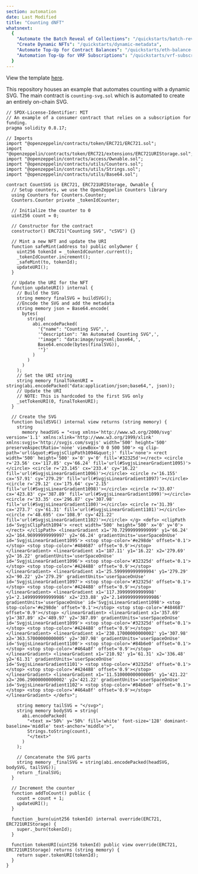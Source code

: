```yaml
---
section: automation
date: Last Modified
title: "Counting dNFT"
whatsnext:
  {
    "Automate the Batch Reveal of Collections": "/quickstarts/batch-reveal",
    "Create Dynamic NFTs": "/quickstarts/dynamic-metadata",
    "Automate Top-Up for Contract Balances": "/quickstarts/eth-balance-monitor",
    "Automation Top-Up for VRF Subscriptions": "/quickstarts/vrf-subscription-monitor",
  }
---
```



View the template [here](https://github.com/smartcontractkit/smart-contract-examples/tree/main/counting-svg).

This repository houses an example that automates counting with a dynamic SVG. The main contract is `counting-svg.sol` which is automated to create an entirely on-chain SVG.

```solidity
// SPDX-License-Identifier: MIT
// An example of a consumer contract that relies on a subscription for funding.
pragma solidity 0.8.17;

// Imports
import "@openzeppelin/contracts/token/ERC721/ERC721.sol";
import "@openzeppelin/contracts/token/ERC721/extensions/ERC721URIStorage.sol";
import "@openzeppelin/contracts/access/Ownable.sol";
import "@openzeppelin/contracts/utils/Counters.sol";
import "@openzeppelin/contracts/utils/Strings.sol";
import "@openzeppelin/contracts/utils/Base64.sol";

contract CountSVG is ERC721, ERC721URIStorage, Ownable {
  // Setup counters, we use the OpenZeppelin Counters library
  using Counters for Counters.Counter;
  Counters.Counter private _tokenIdCounter;

  // Initialize the counter to 0
  uint256 count = 0;

  // Constructor for the contract
  constructor() ERC721("Counting SVG", "cSVG") {}

  // Mint a new NFT and update the URI
  function safeMint(address to) public onlyOwner {
    uint256 tokenId = _tokenIdCounter.current();
    _tokenIdCounter.increment();
    _safeMint(to, tokenId);
    updateURI();
  }

  // Update the URI for the NFT
  function updateURI() internal {
    // Build the SVG
    string memory finalSVG = buildSVG();
    //Encode the SVG and add the metadata
    string memory json = Base64.encode(
      bytes(
        string(
          abi.encodePacked(
            '{"name": "Counting SVG",',
            '"description": "An Automated Counting SVG",',
            '"image": "data:image/svg+xml;base64,',
            Base64.encode(bytes(finalSVG)),
            '"}'
          )
        )
      )
    );
    // Set the URI string
    string memory finalTokenURI = string(abi.encodePacked("data:application/json;base64,", json));
    // Update the URI
    // NOTE: This is hardcoded to the first SVG only
    _setTokenURI(0, finalTokenURI);
  }

  // Create the SVG
  function buildSVG() internal view returns (string memory) {
    string
      memory headSVG = "<svg xmlns='http://www.w3.org/2000/svg' version='1.1' xmlns:xlink='http://www.w3.org/1999/xlink' xmlns:svgjs='http://svgjs.com/svgjs' width='500' height='500' preserveAspectRatio='none' viewBox='0 0 500 500'> <g clip-path='url(&quot;#SvgjsClipPath1094&quot;)' fill='none'> <rect width='500' height='500' x='0' y='0' fill='#32325d'></rect> <circle r='23.56' cx='117.85' cy='66.24' fill='url(#SvgjsLinearGradient1095)'></circle> <circle r='23.145' cx='233.4' cy='16.22' fill='url(#SvgjsLinearGradient1096)'></circle> <circle r='16.155' cx='57.91' cy='279.29' fill='url(#SvgjsLinearGradient1097)'></circle> <circle r='29.12' cx='175.64' cy='2.15' fill='url(#SvgjsLinearGradient1098)'></circle> <circle r='33.07' cx='423.83' cy='387.89' fill='url(#SvgjsLinearGradient1099)'></circle> <circle r='33.35' cx='296.87' cy='307.98' fill='url(#SvgjsLinearGradient1100)'></circle> <circle r='31.39' cx='273.7' cy='61.31' fill='url(#SvgjsLinearGradient1101)'></circle> <circle r='48.695' cx='108.9' cy='421.22' fill='url(#SvgjsLinearGradient1102)'></circle> </g> <defs> <clipPath id='SvgjsClipPath1094'> <rect width='500' height='500' x='0' y='0'></rect> </clipPath> <linearGradient x1='70.72999999999999' y1='66.24' x2='164.96999999999997' y2='66.24' gradientUnits='userSpaceOnUse' id='SvgjsLinearGradient1095'> <stop stop-color='#e298de' offset='0.1'></stop> <stop stop-color='#484687' offset='0.9'></stop> </linearGradient> <linearGradient x1='187.11' y1='16.22' x2='279.69' y2='16.22' gradientUnits='userSpaceOnUse' id='SvgjsLinearGradient1096'> <stop stop-color='#32325d' offset='0.1'></stop> <stop stop-color='#424488' offset='0.9'></stop> </linearGradient> <linearGradient x1='25.599999999999994' y1='279.29' x2='90.22' y2='279.29' gradientUnits='userSpaceOnUse' id='SvgjsLinearGradient1097'> <stop stop-color='#32325d' offset='0.1'></stop> <stop stop-color='#424488' offset='0.9'></stop> </linearGradient> <linearGradient x1='117.39999999999998' y1='2.1499999999999986' x2='233.88' y2='2.1499999999999986' gradientUnits='userSpaceOnUse' id='SvgjsLinearGradient1098'> <stop stop-color='#e298de' offset='0.1'></stop> <stop stop-color='#484687' offset='0.9'></stop> </linearGradient> <linearGradient x1='357.69' y1='387.89' x2='489.97' y2='387.89' gradientUnits='userSpaceOnUse' id='SvgjsLinearGradient1099'> <stop stop-color='#32325d' offset='0.1'></stop> <stop stop-color='#424488' offset='0.9'></stop> </linearGradient> <linearGradient x1='230.17000000000002' y1='307.98' x2='363.57000000000005' y2='307.98' gradientUnits='userSpaceOnUse' id='SvgjsLinearGradient1100'> <stop stop-color='#84b6e0' offset='0.1'></stop> <stop stop-color='#464a8f' offset='0.9'></stop> </linearGradient> <linearGradient x1='210.92' y1='61.31' x2='336.48' y2='61.31' gradientUnits='userSpaceOnUse' id='SvgjsLinearGradient1101'> <stop stop-color='#32325d' offset='0.1'></stop> <stop stop-color='#424488' offset='0.9'></stop> </linearGradient> <linearGradient x1='11.510000000000005' y1='421.22' x2='206.29000000000002' y2='421.22' gradientUnits='userSpaceOnUse' id='SvgjsLinearGradient1102'> <stop stop-color='#84b6e0' offset='0.1'></stop> <stop stop-color='#464a8f' offset='0.9'></stop> </linearGradient> </defs>";

    string memory tailSVG = "</svg>";
    string memory bodySVG = string(
      abi.encodePacked(
        "<text x='50%' y='50%' fill='white' font-size='128' dominant-baseline='middle' text-anchor='middle'>",
        Strings.toString(count),
        "</text>"
      )
    );

    // Concatenate the SVG parts
    string memory _finalSVG = string(abi.encodePacked(headSVG, bodySVG, tailSVG));
    return _finalSVG;
  }

  // Increment the counter
  function addToCount() public {
    count = count + 1;
    updateURI();
  }

  function _burn(uint256 tokenId) internal override(ERC721, ERC721URIStorage) {
    super._burn(tokenId);
  }

  function tokenURI(uint256 tokenId) public view override(ERC721, ERC721URIStorage) returns (string memory) {
    return super.tokenURI(tokenId);
  }
}
```
